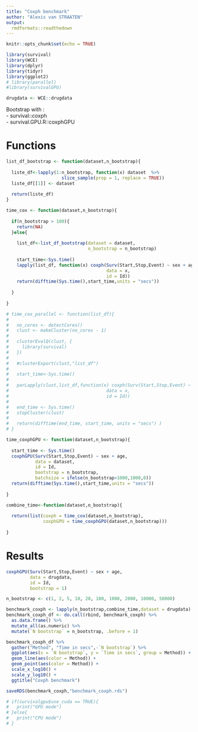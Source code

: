 ```yaml
---
title: "Coxph benchmark"
author: "Alexis van STRAATEN"
output:
  rmdformats::readthedown
---
```


```r
knitr::opts_chunk$set(echo = TRUE)
```

```r

library(survival)
library(WCE)
library(dplyr)
library(tidyr)
library(ggplot2)
# library(parallel)
#library(survivalGPU)

```


```r

drugdata <- WCE::drugdata

```

Bootstrap with :  
- survival::coxph  
- survival.GPU.R::coxphGPU


# Functions

```r

list_df_bootstrap <- function(dataset,n_bootstrap){
  
  liste_df<-lapply(1:n_bootstrap, function(x) dataset  %>%
                     slice_sample(prop = 1, replace = TRUE))
  liste_df[[1]] <- dataset
  
  return(liste_df)
}

```


```r

time_cox <- function(dataset,n_bootstrap){
  
  if(n_bootstrap > 100){
    return(NA)
  }else{
    
    list_df<-list_df_bootstrap(dataset = dataset,
                               n_bootstrap = n_bootstrap)
    
    start_time<-Sys.time()
    lapply(list_df, function(x) coxph(Surv(Start,Stop,Event) ~ sex + age,
                                      data = x,
                                      id = Id))
    return(difftime(Sys.time(),start_time,units = "secs")) 
    
  }
  
}

```


```r

# time_cox_parallel <- function(list_df){
#   
#   no_cores <- detectCores()
#   clust <- makeCluster(no_cores - 1)
#   
#   clusterEvalQ(clust, {
#     library(survival)
#   })
#   
#   #clusterExport(clust,"list_df")
#   
#   start_time<-Sys.time()
#   
#   parLapply(clust,list_df,function(x) coxph(Surv(Start,Stop,Event) ~ sex + age,
#                                     data = x,
#                                     id = Id))
#   
#   end_time <- Sys.time()
#   stopCluster(clust)  
#   
#   return(difftime(end_time, start_time, units = "secs") )
# }


```


```r

time_coxphGPU <- function(dataset,n_bootstrap){
  
  start_time <- Sys.time()
  coxphGPU(Surv(Start,Stop,Event) ~ sex + age,
           data = dataset,
           id = Id,
           bootstrap = n_bootstrap,
           batchsize = ifelse(n_bootstrap>1000,1000,0)) 
  return(difftime(Sys.time(),start_time,units = "secs"))
  
}

```


```r

combine_time<-function(dataset,n_bootstrap){
  
  return(list(coxph = time_cox(dataset,n_bootstrap),
              coxphGPU = time_coxphGPU(dataset,n_bootstrap)))
  
}

```


# Results

```r

coxphGPU(Surv(Start,Stop,Event) ~ sex + age,
         data = drugdata,
         id = Id,
         bootstrap = 1) 

```


```r

n_bootstrap <- c(1, 2, 5, 10, 20, 100, 1000, 2000, 10000, 50000)

benchmark_coxph <- lapply(n_bootstrap,combine_time,dataset = drugdata)
benchmark_coxph_df <- do.call(rbind, benchmark_coxph) %>%
  as.data.frame() %>%
  mutate_all(as.numeric) %>%
  mutate(`N bootstrap` = n_bootstrap, .before = 1)

```


```r

benchmark_coxph_df %>%
  gather("Method", "Time in secs",-`N bootstrap`) %>%
  ggplot(aes(x = `N bootstrap`, y = `Time in secs`, group = Method)) +
  geom_line(aes(color = Method)) +
  geom_point(aes(color = Method)) +
  scale_x_log10() +
  scale_y_log10() +
  ggtitle("Coxph benchmark")

```


```r

saveRDS(benchmark_coxph,"benchmark_coxph.rds")

```


```r

# if(survivalgpu$use_cuda == TRUE){
#   print("GPU mode")
# }else{
#   print("CPU mode")
# }

```
